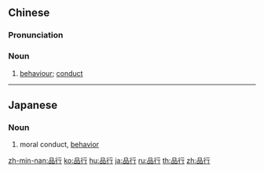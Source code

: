==Chinese==
{{zh-forms}}

===Pronunciation===
{{zh-pron
|m=pǐnxíng
|c=ban2 hang6
|h=pfs=phín-hen
|mn=phín-hēng
|ma=Zh-pinxíng.ogg
|cat=n
}}

===Noun===
{{zh-noun}}

# [[behaviour]]; [[conduct]]

{{zh-cat|Advanced}}

----

==Japanese==
{{ja-kanjitab|品|行}}

===Noun===
{{ja-noun|ひんこう}}

# moral conduct, [[behavior]]

[[zh-min-nan:品行]]
[[ko:品行]]
[[hu:品行]]
[[ja:品行]]
[[ru:品行]]
[[th:品行]]
[[zh:品行]]